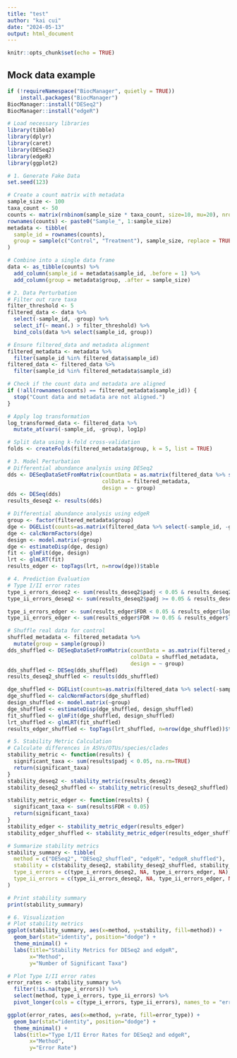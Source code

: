 ```yaml
---
title: "test"
author: "kai cui"
date: "2024-05-13"
output: html_document
---
```


```r
knitr::opts_chunk$set(echo = TRUE)
```


## Mock data example
```r
if (!requireNamespace("BiocManager", quietly = TRUE))
    install.packages("BiocManager")
BiocManager::install("DESeq2")
BiocManager::install("edgeR")
```


```r
# Load necessary libraries
library(tibble)
library(dplyr)
library(caret)
library(DESeq2)
library(edgeR)
library(ggplot2)

# 1. Generate Fake Data
set.seed(123)

# Create a count matrix with metadata
sample_size <- 100
taxa_count <- 50
counts <- matrix(rnbinom(sample_size * taxa_count, size=10, mu=20), nrow=sample_size, ncol=taxa_count)
rownames(counts) <- paste0("Sample_", 1:sample_size)
metadata <- tibble(
  sample_id = rownames(counts),
  group = sample(c("Control", "Treatment"), sample_size, replace = TRUE)
)

# Combine into a single data frame
data <- as_tibble(counts) %>%
  add_column(sample_id = metadata$sample_id, .before = 1) %>%
  add_column(group = metadata$group, .after = sample_size)

# 2. Data Perturbation
# Filter out rare taxa
filter_threshold <- 5
filtered_data <- data %>%
  select(-sample_id, -group) %>%
  select_if(~ mean(.) > filter_threshold) %>%
  bind_cols(data %>% select(sample_id, group))

# Ensure filtered_data and metadata alignment
filtered_metadata <- metadata %>%
  filter(sample_id %in% filtered_data$sample_id)
filtered_data <- filtered_data %>%
  filter(sample_id %in% filtered_metadata$sample_id)

# Check if the count data and metadata are aligned
if (!all(rownames(counts) == filtered_metadata$sample_id)) {
  stop("Count data and metadata are not aligned.")
}

# Apply log transformation
log_transformed_data <- filtered_data %>%
  mutate_at(vars(-sample_id, -group), log1p)

# Split data using k-fold cross-validation
folds <- createFolds(filtered_metadata$group, k = 5, list = TRUE)

# 3. Model Perturbation
# Differential abundance analysis using DESeq2
dds <- DESeqDataSetFromMatrix(countData = as.matrix(filtered_data %>% select(-sample_id, -group)),
                              colData = filtered_metadata,
                              design = ~ group)
dds <- DESeq(dds)
results_deseq2 <- results(dds)

# Differential abundance analysis using edgeR
group <- factor(filtered_metadata$group)
dge <- DGEList(counts=as.matrix(filtered_data %>% select(-sample_id, -group)), group=group)
dge <- calcNormFactors(dge)
design <- model.matrix(~group)
dge <- estimateDisp(dge, design)
fit <- glmFit(dge, design)
lrt <- glmLRT(fit)
results_edger <- topTags(lrt, n=nrow(dge))$table

# 4. Prediction Evaluation
# Type I/II error rates
type_i_errors_deseq2 <- sum(results_deseq2$padj < 0.05 & results_deseq2$log2FoldChange == 0, na.rm=TRUE) / nrow(results_deseq2)
type_ii_errors_deseq2 <- sum(results_deseq2$padj >= 0.05 & results_deseq2$log2FoldChange != 0, na.rm=TRUE) / nrow(results_deseq2)

type_i_errors_edger <- sum(results_edger$FDR < 0.05 & results_edger$logFC == 0) / nrow(results_edger)
type_ii_errors_edger <- sum(results_edger$FDR >= 0.05 & results_edger$logFC != 0) / nrow(results_edger)

# Shuffle real data for control
shuffled_metadata <- filtered_metadata %>%
  mutate(group = sample(group))
dds_shuffled <- DESeqDataSetFromMatrix(countData = as.matrix(filtered_data %>% select(-sample_id, -group)),
                                       colData = shuffled_metadata,
                                       design = ~ group)
dds_shuffled <- DESeq(dds_shuffled)
results_deseq2_shuffled <- results(dds_shuffled)

dge_shuffled <- DGEList(counts=as.matrix(filtered_data %>% select(-sample_id, -group)), group=factor(shuffled_metadata$group))
dge_shuffled <- calcNormFactors(dge_shuffled)
design_shuffled <- model.matrix(~group)
dge_shuffled <- estimateDisp(dge_shuffled, design_shuffled)
fit_shuffled <- glmFit(dge_shuffled, design_shuffled)
lrt_shuffled <- glmLRT(fit_shuffled)
results_edger_shuffled <- topTags(lrt_shuffled, n=nrow(dge_shuffled))$table

# 5. Stability Metric Calculation
# Calculate differences in ASVs/OTUs/species/clades
stability_metric <- function(results) {
  significant_taxa <- sum(results$padj < 0.05, na.rm=TRUE)
  return(significant_taxa)
}
stability_deseq2 <- stability_metric(results_deseq2)
stability_deseq2_shuffled <- stability_metric(results_deseq2_shuffled)

stability_metric_edger <- function(results) {
  significant_taxa <- sum(results$FDR < 0.05)
  return(significant_taxa)
}
stability_edger <- stability_metric_edger(results_edger)
stability_edger_shuffled <- stability_metric_edger(results_edger_shuffled)

# Summarize stability metrics
stability_summary <- tibble(
  method = c("DESeq2", "DESeq2_shuffled", "edgeR", "edgeR_shuffled"),
  stability = c(stability_deseq2, stability_deseq2_shuffled, stability_edger, stability_edger_shuffled),
  type_i_errors = c(type_i_errors_deseq2, NA, type_i_errors_edger, NA),
  type_ii_errors = c(type_ii_errors_deseq2, NA, type_ii_errors_edger, NA)
)

# Print stability summary
print(stability_summary)

# 6. Visualization
# Plot stability metrics
ggplot(stability_summary, aes(x=method, y=stability, fill=method)) +
  geom_bar(stat="identity", position="dodge") +
  theme_minimal() +
  labs(title="Stability Metrics for DESeq2 and edgeR",
       x="Method",
       y="Number of Significant Taxa")

# Plot Type I/II error rates
error_rates <- stability_summary %>%
  filter(!is.na(type_i_errors)) %>%
  select(method, type_i_errors, type_ii_errors) %>%
  pivot_longer(cols = c(type_i_errors, type_ii_errors), names_to = "error_type", values_to = "rate")

ggplot(error_rates, aes(x=method, y=rate, fill=error_type)) +
  geom_bar(stat="identity", position="dodge") +
  theme_minimal() +
  labs(title="Type I/II Error Rates for DESeq2 and edgeR",
       x="Method",
       y="Error Rate")

```


